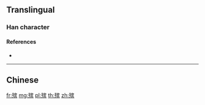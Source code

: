 {{character info/new}}
{{also|殯}}
==Translingual==

===Han character===
{{Han char|rn=78|rad=歹|as=10|sn=14|four=|canj=MNJOC|ids=⿰歹宾}}

====References====
* {{Han ref|kx=0582.351|hdz=21392.110|uh=6BA1|ud=27553}}

----

==Chinese==
{{zh-see|殯}}

[[fr:殡]]
[[mg:殡]]
[[pl:殡]]
[[th:殡]]
[[zh:殡]]